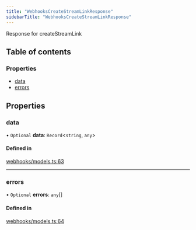 ```yaml
---
title: "WebhooksCreateStreamLinkResponse"
sidebarTitle: "WebhooksCreateStreamLinkResponse"
---
```


Response for createStreamLink

## Table of contents

### Properties

- [data](/xdks/typescript/reference/interfaces/WebhooksCreateStreamLinkResponse#data)
- [errors](/xdks/typescript/reference/interfaces/WebhooksCreateStreamLinkResponse#errors)

## Properties

### data

• `Optional` **data**: `Record`\<`string`, `any`\>

#### Defined in

[webhooks/models.ts:63](https://github.com/xdevplatform/xdk/blob/298ca9350d035e40e7c8ee0753c50052819a41e2/xdk/typescript/src/webhooks/models.ts#L63)

___

### errors

• `Optional` **errors**: `any`[]

#### Defined in

[webhooks/models.ts:64](https://github.com/xdevplatform/xdk/blob/298ca9350d035e40e7c8ee0753c50052819a41e2/xdk/typescript/src/webhooks/models.ts#L64)
